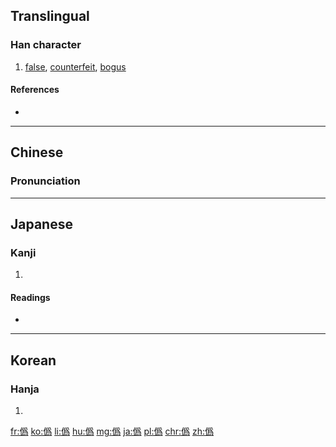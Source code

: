 {{also|伪|偽}}
==Translingual==

===Han character===
{{Han char|rn=9|rad=人|as=12|sn=14|four=|canj=人月竹火 (OBHF)|ids=⿰[[亻]][[爲]]}}

# [[false]], [[counterfeit]], [[bogus]]

====References====
* {{Han ref|kx=0117.020|dkj=01105|dj=0248.080|hdz=80009.030|uh=50DE|ud=20702}}

----

==Chinese==
{{zh-hanzi-box|[[伪]]|[[偽]]/僞}}

===Pronunciation===
{{zh-pron
|m=wěi
|c=ngai6
|mc=y
|oc=y
|ma=
|cat=a
}}

<!-- needs conversion to traditional form

====Compounds====
* {{l|cmn|伪钞}}
* {{l|cmn|伪军}}
* {{l|cmn|伪君子|tr=wěijūnzǐ}}
* {{l|cmn|伪劣}}
* {{l|cmn|伪麻黄碱|tr=wěimáhuángjiǎn}}
* {{l|cmn|伪善|tr=wěishàn}}
* {{l|cmn|伪饰}}
* {{l|cmn|伪书}}
* {{l|cmn|伪托}}
* {{l|cmn|伪造|tr=wěizào}}
* {{l|cmn|伪证|tr=wěizhèng}}
* {{l|cmn|伪政府}}
* {{l|cmn|伪撰}}
* {{l|cmn|伪装|tr=wěizhuāng}}
* {{l|cmn|伪足}}
* {{l|cmn|伪作}}
* {{l|cmn|虚伪|tr=xūwěi}} 
-->

----

==Japanese==

===Kanji===
{{ja-kanji|grade=|rs=人12}}

# {{defn|lang=ja|sort=人12}}

====Readings====
* {{ja-readings|on=[[ぎ]] (gi), [[か]] (ka)|kun=[[いつわる]] (itsuwaru), [[にせ]] (nise), [[いつわり]] (itsuwari)}}

----

==Korean==

===Hanja===
{{ko-hanja|hangeul=위|rv=wi|mr=wi}}

# {{defn|lang=ko|sort=人12}}

[[fr:僞]]
[[ko:僞]]
[[li:僞]]
[[hu:僞]]
[[mg:僞]]
[[ja:僞]]
[[pl:僞]]
[[chr:僞]]
[[zh:僞]]